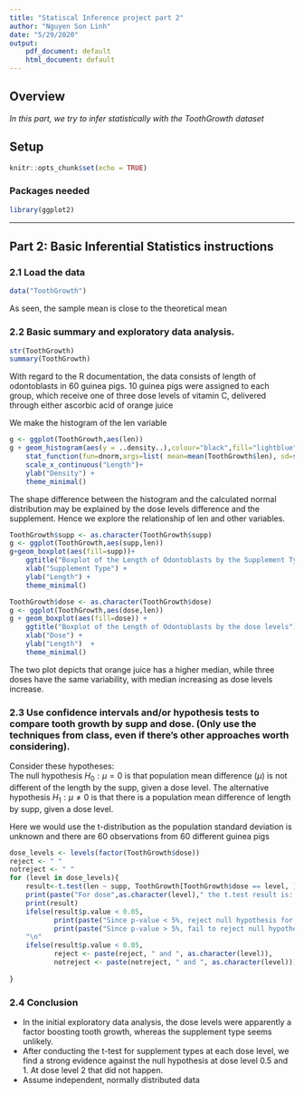 ```yaml
---
title: "Statiscal Inference project part 2"
author: "Nguyen Son Linh"
date: "5/29/2020"
output: 
    pdf_document: default
    html_document: default
---
```


## Overview
*In this part, we try to infer statistically with the ToothGrowth dataset*

## Setup
```r
knitr::opts_chunk$set(echo = TRUE)
```

### Packages needed
```r
library(ggplot2)
```



***

## Part 2: Basic Inferential Statistics instructions
### 2.1 Load the data
```r
data("ToothGrowth")
```

As seen, the sample mean is close to the theoretical mean  

### 2.2 Basic summary and exploratory data analysis.
```r
str(ToothGrowth)
summary(ToothGrowth)
```

With regard to the R documentation, the data consists of length of odontoblasts in 60 guinea pigs. 10 guinea pigs were assigned to each group, which receive one of three dose levels of vitamin C, delivered through either ascorbic acid of orange juice

We make the histogram of the len variable
```r
g <- ggplot(ToothGrowth,aes(len))
g + geom_histogram(aes(y = ..density..),colour="black",fill="lightblue") +
    stat_function(fun=dnorm,args=list( mean=mean(ToothGrowth$len), sd=sqrt(var(ToothGrowth$len))),geom="line",color = "black", size = 1.0)+
    scale_x_continuous("Length")+
    ylab("Density") + 
    theme_minimal()
```
The shape difference between the histogram and the calculated normal distribution may be explained by the dose levels difference and the supplement. Hence we explore the relationship of len and other variables.

```r
ToothGrowth$supp <- as.character(ToothGrowth$supp)
g <- ggplot(ToothGrowth,aes(supp,len))
g+geom_boxplot(aes(fill=supp))+
    ggtitle("Boxplot of the Length of Odontoblasts by the Supplement Types (VC and OJ)") +
    xlab("Supplement Type") +
    ylab("Length") +
    theme_minimal()

ToothGrowth$dose <- as.character(ToothGrowth$dose)
g <- ggplot(ToothGrowth,aes(dose,len))
g + geom_boxplot(aes(fill=dose)) +
    ggtitle("Boxplot of the Length of Odontoblasts by the dose levels") +
    xlab("Dose") +
    ylab("Length")  +
    theme_minimal()
```

The two plot depicts that orange juice has a higher median, while three doses have the same variability, with median increasing as dose levels increase.  

### 2.3 Use confidence intervals and/or hypothesis tests to compare tooth growth by supp and dose. (Only use the techniques from class, even if there's other approaches worth considering).

Consider these hypotheses:  
The null hypothesis $H_0 : \mu = 0$ is that population mean  difference ($\mu$) is not different of the length by the supp, given a dose level. 
The alternative hypothesis $H_1 : \mu \neq 0$ is that there is a population mean difference of length by supp, given a dose level.

Here we would use the t-distribution as the population standard deviation is unknown and there are 60 observations from 60 different guinea pigs

```r
dose_levels <- levels(factor(ToothGrowth$dose))
reject <- " "
notreject <- " "
for (level in dose_levels){
    result<-t.test(len ~ supp, ToothGrowth[ToothGrowth$dose == level, ])
    print(paste("For dose",as.character(level)," the t.test result is: ")) 
    print(result)
    ifelse(result$p.value < 0.05,
           print(paste("Since p-value < 5%, reject null hypothesis for dose level",as.character(level))),
           print(paste("Since p-value > 5%, fail to reject null hypothesis for dose level",as.character(level))))
    "\n"
    ifelse(result$p.value < 0.05,
           reject <- paste(reject, " and ", as.character(level)),
           notreject <- paste(notreject, " and ", as.character(level)))
    
}

```

### 2.4 Conclusion

- In the initial exploratory data analysis, the dose levels were apparently a factor boosting tooth growth, whereas the supplement type seems unlikely.
- After conducting the t-test for supplement types at each dose level, we find a strong evidence against the null hypothesis at dose level 0.5 and 1. At dose level 2 that did not happen.
- Assume independent, normally distributed data 